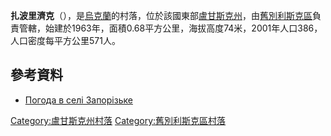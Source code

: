 {{coord|49|18|45|N|38|57|33|E|scale:100000|display=title}}

'''扎波里濟克'''（{{lang-uk|Запорізьке}}），是[[烏克蘭|烏克蘭]]的村落，位於該國東部[[盧甘斯克州|盧甘斯克州]]，由[[舊別利斯克區|舊別利斯克區]]負責管轄，始建於1963年，面積0.68平方公里，海拔高度74米，2001年人口386，人口密度每平方公里571人。

==參考資料==
* [http://weather.in.ua/ua/lyganskaja/8497 Погода в селі Запорізьке]

{{DEFAULTSORT:Запорізьке}}
[[Category:盧甘斯克州村落|Category:盧甘斯克州村落]]
[[Category:舊別利斯克區村落|Category:舊別利斯克區村落]]


{{Luhansk-geo-stub}}